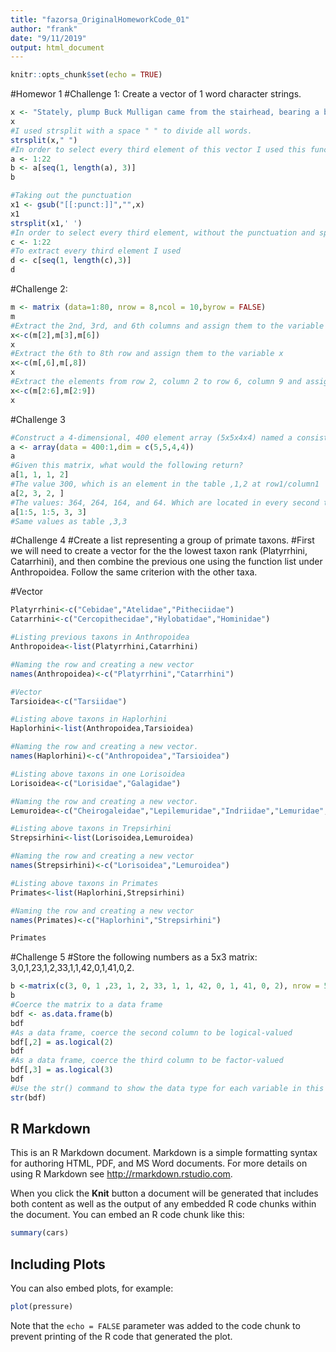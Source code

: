 ```yaml
---
title: "fazorsa_OriginalHomeworkCode_01"
author: "frank"
date: "9/11/2019"
output: html_document
---
```


```r
knitr::opts_chunk$set(echo = TRUE)
```
#Homewor 1
#Challenge 1: Create a vector of 1 word character strings.
```r
x <- "Stately, plump Buck Mulligan came from the stairhead, bearing a bowl of lather on which a mirror and a razor lay crossed."
x
#I used strsplit with a space " " to divide all words.
strsplit(x," ")
#In order to select every third element of this vector I used this function.
a <- 1:22
b <- a[seq(1, length(a), 3)]
b

#Taking out the punctuation
x1 <- gsub("[[:punct:]]","",x)
x1
strsplit(x1,' ')
#In order to select every third element, without the punctuation and spaces of this vector, I used the same function as above.
c <- 1:22
#To extract every third element I used
d <- c[seq(1, length(c),3)]
d
```
#Challenge 2: 
```r
m <- matrix (data=1:80, nrow = 8,ncol = 10,byrow = FALSE)
m
#Extract the 2nd, 3rd, and 6th columns and assign them to the variable x
x<-c(m[2],m[3],m[6])
x
#Extract the 6th to 8th row and assign them to the variable x
x<-c(m[,6],m[,8])
x
#Extract the elements from row 2, column 2 to row 6, column 9 and assign them to the variable x.
x<-c(m[2:6],m[2:9])
x
```
#Challenge 3
```r
#Construct a 4-dimensional, 400 element array (5x5x4x4) named a consisting of the numbers 400 to 1 (i.e., a descending series)
a <- array(data = 400:1,dim = c(5,5,4,4))
a
#Given this matrix, what would the following return?
a[1, 1, 1, 2]
#The value 300, which is an element in the table ,1,2 at row1/column1
a[2, 3, 2, ]
#The values: 364, 264, 164, and 64. Which are located in every second table in row 2/column3
a[1:5, 1:5, 3, 3]
#Same values as table ,3,3
```

#Challenge 4
#Create a list representing a group of primate taxons. 
#First we will need to create a vector for the the lowest taxon rank (Platyrrhini, Catarrhini), and then combine the previous one using the function list under Anthropoidea. Follow the same criterion with the other taxa.

#Vector
```r
Platyrrhini<-c("Cebidae","Atelidae","Pitheciidae")
Catarrhini<-c("Cercopithecidae","Hylobatidae","Hominidae")

#Listing previous taxons in Anthropoidea
Anthropoidea<-list(Platyrrhini,Catarrhini)

#Naming the row and creating a new vector
names(Anthropoidea)<-c("Platyrrhini","Catarrhini")

#Vector
Tarsioidea<-c("Tarsiidae")

#Listing above taxons in Haplorhini
Haplorhini<-list(Anthropoidea,Tarsioidea)

#Naming the row and creating a new vector.
names(Haplorhini)<-c("Anthropoidea","Tarsioidea")

#Listing above taxons in one Lorisoidea
Lorisoidea<-c("Lorisidae","Galagidae")

#Naming the row and creating a new vector.
Lemuroidea<-c("Cheirogaleidae","Lepilemuridae","Indriidae","Lemuridae","Daubentoniidae")

#Listing above taxons in Trepsirhini
Strepsirhini<-list(Lorisoidea,Lemuroidea)

#Naming the row and creating a new vector
names(Strepsirhini)<-c("Lorisoidea","Lemuroidea")

#Listing above taxons in Primates
Primates<-list(Haplorhini,Strepsirhini)

#Naming the row and creating a new vector
names(Primates)<-c("Haplorhini","Strepsirhini")

Primates
```

#Challenge 5
#Store the following numbers as a 5x3 matrix: 3,0,1,23,1,2,33,1,1,42,0,1,41,0,2.
```r
b <-matrix(c(3, 0, 1 ,23, 1, 2, 33, 1, 1, 42, 0, 1, 41, 0, 2), nrow = 5,ncol = 3,byrow = TRUE)
b
#Coerce the matrix to a data frame
bdf <- as.data.frame(b)
bdf
#As a data frame, coerce the second column to be logical-valued
bdf[,2] = as.logical(2)
bdf
#As a data frame, coerce the third column to be factor-valued
bdf[,3] = as.logical(3)
bdf
#Use the str() command to show the data type for each variable in this dataframe.
str(bdf)
```

## R Markdown

This is an R Markdown document. Markdown is a simple formatting syntax for authoring HTML, PDF, and MS Word documents. For more details on using R Markdown see <http://rmarkdown.rstudio.com>.

When you click the **Knit** button a document will be generated that includes both content as well as the output of any embedded R code chunks within the document. You can embed an R code chunk like this:

```r
summary(cars)
```

## Including Plots

You can also embed plots, for example:

```r
plot(pressure)
```

Note that the `echo = FALSE` parameter was added to the code chunk to prevent printing of the R code that generated the plot.
